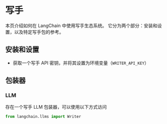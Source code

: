 # 写手

本页介绍如何在 LangChain 中使用写手生态系统。
它分为两个部分：安装和设置，以及特定写手包的参考。

## 安装和设置
- 获取一个写手 API 密钥，并将其设置为环境变量（`WRITER_API_KEY`）

## 包装器

### LLM

存在一个写手 LLM 包装器，可以使用以下方式访问
```python
from langchain.llms import Writer
```